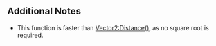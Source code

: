 {{Lua/Function |
  returns = number |
  prototype = Vector2:DistanceSqr(Vector2 {{arg|b}}) |
  description = Calculates the squared distance of subject and {{arg|b}} vectors.
}}

==Additional Notes==
*This function is faster than [[Lua/Shared/Vector2/Functions/Distance|Vector2:Distance()]], as no square root is required.